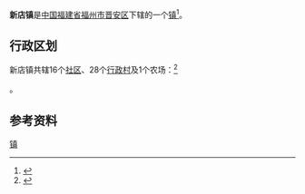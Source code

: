 {{中国乡级行政区
|景观照片文件名 = 20161004 象峰站地面街景.jpg
|景观照片描述 = [[福州地铁|地铁]][[象峰站|象峰站]]外的秀峰路
|汉语拼音 = 
|其他语言 = 
|其他语言名称 = 
|旧称 = 
|地名出处 = 
|位置图文件名 = 
|位置图描述 = 
|自定义图片= 
|建置时间 = 
|政府驻地 = 
|毗邻 = 
|总面积 = 
|总人口 = 
|总人口年份 = 
|户籍人口 = 
|户籍人口年份 = 
|常住人口 = 
|常住人口年份 = 
|人口密度 = 
|GDP = 
|GDP年份 = 
|邮政编码 = 
|电话区号 = 591
|官方网站 = 
|网站名称 = 
|35/01/11/101/000}}
'''新店镇'''是[[中华人民共和国|中国]][[福建省|福建省]][[福州市|福州市]][[晋安区|晋安区]]下辖的一个[[行政建制镇|镇]]<ref>{{PRC admin/ref sgc|{{PRC admin/parent|35/01/11/101/000}}}}</ref>。

== 行政区划 ==
新店镇共辖16个[[社区_(行政区划)|社区]]、28个[[行政村|行政村]]及1个农场：<ref>{{PRC admin/ref sgc|35/01/11/101/000}}</ref>

{{PRC admin/children|35/01/11/101/000}}。

== 参考资料 ==
{{reflist}}

{{晋安区行政区划}}
{{福建小作品}}
[[Category:晋安区乡镇|镇]]
